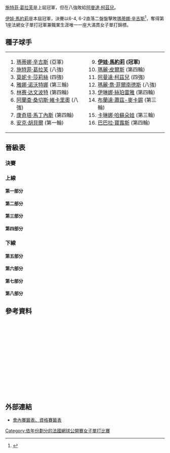 {{noteTA|G1=Tennis
|1=zh-hans:轮;zh-hant:圈
|2=zh-hans:半区;zh-hant:半部;
|3=zh-hans:半决赛;zh-hk:準決賽;zh-tw:四強;
|4=zh-hans:半準决赛;zh-hk:半準決賽;zh-tw:八強;
}}

{{GrandSlamEvents|1997|法國網球公開賽|
 | defchamp = {{flagicon|GER}} [[施特菲·葛拉芙|施特菲·葛拉芙]]
 | champ = {{flagicon|CRO}} [[伊娃·馬約莉|伊娃·馬約莉]]
 | runner = {{flagicon|SUI}} [[瑪蒂娜·辛吉斯|瑪蒂娜·辛吉斯]]
 | score = 6-4, 6-2
}}

{{Main|1997年法國網球公開賽}}

[[施特菲·葛拉芙|施特菲·葛拉芙]]是上屆冠軍，但在八強敗給[[阿曼達·柯茲兒|阿曼達·柯茲兒]]。

[[伊娃·馬約莉|伊娃·馬約莉]]是本屆冠軍，決賽以6-4, 6-2直落二盤盤擊敗[[瑪蒂娜·辛吉斯|瑪蒂娜·辛吉斯]]<ref>{{cite web |url=http://www.nytimes.com/1997/06/08/sports/hingis-is-mortal-after-all-majoli-captures-the-french-open.html |title=存档副本 |accessdate=2010-04-27 |deadurl=no |archiveurl=https://web.archive.org/web/20150527060140/http://www.nytimes.com/1997/06/08/sports/hingis-is-mortal-after-all-majoli-captures-the-french-open.html |archivedate=2015-05-27 }}</ref>，奪得第1座法網女子單打冠軍兼職業生涯唯一一座大滿貫女子單打錦標。

==種子球手==
{|
|valign=top|
<ol>
<li> {{flagicon|SUI}} [[瑪蒂娜·辛吉斯|瑪蒂娜·辛吉斯]] (亞軍)</li>
<li> {{flagicon|GER}} [[施特菲·葛拉芙|施特菲·葛拉芙]] (八強)</li>
<li> {{flagicon|USA}} [[莫妮卡·莎莉絲|莫妮卡·莎莉絲]] (四強)</li>
<li> {{flagicon|CZE}} [[雅娜·诺沃特娜|雅娜·诺沃特娜]] (第三輪)</li>
<li> {{flagicon|USA}} [[林赛·达文波特|林赛·达文波特]] (第四輪)</li>
<li> {{flagicon|ESP}} [[阿蘭查·桑切斯·維卡里奧|阿蘭查·桑切斯·維卡里奧]] (八強)</li>
<li> {{flagicon|ESP}} [[康奇塔·馬丁內斯|康奇塔·馬丁內斯]] (第四輪)</li>
<li> {{flagicon|GER}} [[安克·胡貝爾|安克·胡貝爾]] (第一輪)</li>
</ol>
|valign=top|
<ol start=9>
<li> {{flagicon|CRO}} '''[[伊娃·馬約莉|伊娃·馬約莉]] (冠軍)'''</li>
<li> {{flagicon|FRA}} [[瑪麗·皮爾斯|瑪麗·皮爾斯]] (第四輪)</li>
<li> {{flagicon|RSA}} [[阿曼達·柯茲兒|阿曼達·柯茲兒]] (四強)</li>
<li> {{flagicon|USA}} [[瑪麗·喬·菲爾南德斯|瑪麗·喬·菲爾南德斯]] (八強)</li>
<li> {{flagicon|ROU}} [[伊琳娜·絲珀雷雅|伊琳娜·絲珀雷雅]] (第四輪)</li>
<li> {{flagicon|NED}} [[布蘭達·蕭茲-麥卡錫|布蘭達·蕭茲-麥卡錫]] (第三輪)</li>
<li> {{flagicon|SVK}} [[卡琳娜·哈蘇朵娃|卡琳娜·哈蘇朵娃]] (第三輪)</li>
<li> {{flagicon|AUT}} [[巴巴拉·寶露斯|巴巴拉·寶露斯]] (第四輪)</li>
</ol>
|}
==晉級表==
{{Draw key}}
===決賽===
{{8TeamBracket-Tennis3
| RD1=八強
| RD2=四強
| RD3=決賽
| team-width=175
| RD3-team1={{flagicon|SUI}} [[瑪蒂娜·辛吉斯|辛吉斯]]
| RD3-seed1=1
| RD3-team2={{flagicon|CRO}} '''[[伊娃·馬約莉|馬約莉]]'''
| RD3-seed2=9
| RD3-score1-1=4
| RD3-score2-1='''6'''
| RD3-score1-2=2
| RD3-score2-2='''6'''
| RD2-team1={{flagicon|SUI}} '''[[瑪蒂娜·辛吉斯|辛吉斯]]'''
| RD2-seed1=1
| RD2-team2={{flagicon|USA}} [[莫妮卡·莎莉絲|莎莉絲]]
| RD2-seed2=3
| RD2-score1-1=6<sup>2</sup>
| RD2-score2-1='''7<sup>7</sup>'''
| RD2-score1-2='''7'''
| RD2-score2-2=5
| RD2-score1-3='''6'''
| RD2-score2-3=4
| RD2-team3={{flagicon|CRO}} '''[[伊娃·馬約莉|馬約莉]]'''
| RD2-seed3=9
| RD2-team4={{flagicon|RSA}} [[阿曼達·柯茲兒|柯茲兒]]
| RD2-seed4=11
| RD2-score3-1='''6'''
| RD2-score4-1=3
| RD2-score3-2=4
| RD2-score4-2='''6'''
| RD2-score3-3='''7'''
| RD2-score4-3=5
| RD1-team1={{flagicon|SUI}} '''[[瑪蒂娜·辛吉斯|辛吉斯]]'''
| RD1-seed1=1
| RD1-team2={{flagicon|ESP}} [[阿蘭查·桑切斯·維卡里奧|桑切斯·維卡里奧]]
| RD1-seed2=6
| RD1-score1-1='''6'''
| RD1-score2-1=2
| RD1-score1-2='''6'''
| RD1-score2-2=2
| RD1-team3={{flagicon|USA}} '''[[莫妮卡·莎莉絲|莎莉絲]]'''
| RD1-seed3=3
| RD1-team4={{flagicon|USA}} [[瑪麗·喬·菲爾南德斯|菲爾南德斯]]
| RD1-seed4=12
| RD1-score3-1=3
| RD1-score4-1='''6'''
| RD1-score3-2='''6'''
| RD1-score4-2=2
| RD1-score3-3='''7'''
| RD1-score4-3=5
| RD1-team5={{flagicon|CRO}} '''[[伊娃·馬約莉|馬約莉]]'''
| RD1-seed5=9
| RD1-team6={{flagicon|ROU}} [[魯克桑德拉·德拉戈米爾|德拉戈米爾]]
| RD1-seed6= 
| RD1-score5-1='''6'''
| RD1-score6-1=3
| RD1-score5-2=5
| RD1-score6-2='''7'''
| RD1-score5-3='''6'''
| RD1-score6-3=2
| RD1-team7={{flagicon|RSA}} '''[[阿曼達·柯茲兒|柯茲兒]]'''
| RD1-seed7=11
| RD1-team8={{flagicon|GER}} [[施特菲·葛拉芙|葛拉芙]]
| RD1-seed8=2
| RD1-score7-1='''6'''
| RD1-score8-1=1
| RD1-score7-2='''6'''
| RD1-score8-2=4
}}
===上線===
====第一部分====
{{16TeamBracket-Compact-Tennis3
| RD1=第一輪
| RD2=第二輪
| RD3=第三輪
| RD4=第四輪
| RD4-team01={{flagicon|SUI}} '''[[瑪蒂娜·辛吉斯|辛吉斯]]'''
| RD4-seed01=1
| RD4-team02={{flagicon|AUT}} [[巴巴拉·寶露斯|寶露斯]]
| RD4-seed02=16
| RD4-score01-1='''6'''
| RD4-score02-1=3
| RD4-score01-2=0
| RD4-score02-2='''6'''
| RD4-score01-3='''6'''
| RD4-score02-3=0
| RD3-team01={{flagicon|SUI}} '''[[瑪蒂娜·辛吉斯|辛吉斯]]'''
| RD3-seed01=1
| RD3-team02={{flagicon|RUS}} [[安娜·庫妮可娃|庫妮可娃]]
| RD3-seed02=
| RD3-score01-1='''6'''
| RD3-score02-1=1
| RD3-score01-2='''6'''
| RD3-score02-2=3
| RD3-team03={{flagicon|ITA}} [[Silvia_Farina|Farina]]
| RD3-seed03=
| RD3-team04={{flagicon|AUT}} '''[[巴巴拉·寶露斯|寶露斯]]'''
| RD3-seed04=16
| RD3-score03-1=4
| RD3-score04-1='''6'''
| RD3-score03-2=1
| RD3-score04-2='''6'''
| RD2-team01={{flagicon|SUI}} '''[[瑪蒂娜·辛吉斯|辛吉斯]]'''
| RD2-seed01=1
| RD2-team02={{flagicon|ITA}} [[Gloria_Pizzichini|Pizzichini]]
| RD2-seed02=
| RD2-score01-1=3
| RD2-score02-1='''6'''
| RD2-score01-2='''6'''
| RD2-score02-2=4
| RD2-score01-3='''6'''
| RD2-score02-3=1
| RD2-team03={{flagicon|RUS}} '''[[安娜·庫妮可娃|庫妮可娃]]'''
| RD2-seed03=
| RD2-team04={{flagicon|ITA}} [[Anna-Maria_Cecchini|Cecchini]]
| RD2-seed04=
| RD2-score03-1='''6'''
| RD2-score04-1=2
| RD2-score03-2='''6'''
| RD2-score04-2=2
| RD2-team05={{flagicon|ITA}} '''[[Silvia_Farina|Farina]]'''
| RD2-seed05=
| RD2-team06={{flagicon|GER}} [[Petra_Begerow|Begerow]]
| RD2-seed06=
| RD2-score05-1='''6'''
| RD2-score06-1=4
| RD2-score05-2='''6'''
| RD2-score06-2=2
| RD2-team07={{flagicon|TPE}} [[王思婷|王]]
| RD2-seed07=
| RD2-team08={{flagicon|AUT}} '''[[巴巴拉·寶露斯|寶露斯]]'''
| RD2-seed08=16
| RD2-score07-1=2
| RD2-score08-1='''6'''
| RD2-score07-2=2
| RD2-score08-2='''6'''
| RD1-team01={{flagicon|SUI}} '''[[瑪蒂娜·辛吉斯|辛吉斯]]'''
| RD1-seed01=1
| RD1-team02={{flagicon|SVK}} [[Henrieta_Nagyová|Nagyová]]
| RD1-seed02=
| RD1-score01-1='''6'''
| RD1-score02-1=0
| RD1-score01-2='''6'''
| RD1-score02-2=2
| RD1-team03={{flagicon|ITA}} '''[[Gloria_Pizzichini|Pizzichini]]'''
| RD1-seed03=
| RD1-team04={{flagicon|USA}} [[Sandra_Cacic|Cacic]]
| RD1-seed04=Q
| RD1-score03-1='''7<sup>7</sup>'''
| RD1-score04-1=6<sup>5</sup>
| RD1-score03-2='''7'''
| RD1-score04-2=5
| RD1-team05={{flagicon|RUS}} '''[[安娜·庫妮可娃|庫妮可娃]]'''
| RD1-seed05=
| RD1-team06={{flagicon|SVK}} [[Radomira_Zrubakova|Zrubakova]]
| RD1-seed06=
| RD1-score05-1='''6'''
| RD1-score06-1=3
| RD1-score05-2='''6'''
| RD1-score06-2=2
| RD1-team07={{flagicon|ITA}} '''[[Anna-Maria_Cecchini|Cecchini]]'''
| RD1-seed07=
| RD1-team08={{flagicon|JPN}} [[Mana_Endo|Endo]]
| RD1-seed08=
| RD1-score07-1='''7<sup>7</sup>'''
| RD1-score08-1=6<sup>5</sup>
| RD1-score07-2='''7<sup>7</sup>'''
| RD1-score08-2=6<sup>4</sup>
| RD1-team09={{flagicon|ITA}} '''[[Silvia_Farina|Farina]]'''
| RD1-seed09=
| RD1-team10={{flagicon|AUT}} [[Judith_Wiesner|Wiesner]]
| RD1-seed10=
| RD1-score09-1='''6'''
| RD1-score10-1=2
| RD1-score09-2=1
| RD1-score10-2='''6'''
| RD1-score09-3='''6'''
| RD1-score10-3=0
| RD1-team11={{flagicon|GER}} '''[[Petra_Begerow|Begerow]]'''
| RD1-seed11=
| RD1-team12={{flagicon|POL}} [[Magdalena_Grzybowska|Grzybowska]]
| RD1-seed12=
| RD1-score11-1=3
| RD1-score12-1='''6'''
| RD1-score11-2='''6'''
| RD1-score12-2=3
| RD1-score11-3='''6'''
| RD1-score12-3=4
| RD1-team13={{flagicon|TPE}} '''[[王思婷|王]]'''
| RD1-seed13=
| RD1-team14={{flagicon|BEL}} [[Stephanie_De_Ville|De Ville]]
| RD1-seed14=
| RD1-score13-1='''6'''
| RD1-score14-1=3
| RD1-score13-2='''7'''
| RD1-score14-2=5
| RD1-team15={{flagicon|AUT}} '''[[巴巴拉·寶露斯|寶露斯]]'''
| RD1-seed15=16
| RD1-team16={{flagicon|USA}} [[Tami_Whitlinger-Jones|Whitlinger-Jones]]
| RD1-seed16=
| RD1-score15-1='''6'''
| RD1-score16-1=0
| RD1-score15-2='''6'''
| RD1-score16-2=1
}}
====第二部分====
{{16TeamBracket-Compact-Tennis3
| RD1=第一輪
| RD2=第二輪
| RD3=第三輪
| RD4=第四輪
| RD4-team01={{flagicon|BLR}} [[娜塔莎·茲韋列娃|茲韋列娃]]
| RD4-seed01=
| RD4-team02={{flagicon|ESP}} '''[[阿蘭查·桑切斯·維卡里奧|桑切斯·維卡里奧]]'''
| RD4-seed02=6
| RD4-score01-1=4
| RD4-score02-1='''6'''
| RD4-score01-2=2
| RD4-score02-2='''6'''
| RD3-team01={{flagicon|NED}} [[布蘭達·蕭茲-麥卡錫|蕭茲-麥卡錫]]
| RD3-seed01=14
| RD3-team02={{flagicon|BLR}} '''[[娜塔莎·茲韋列娃|茲韋列娃]]'''
| RD3-seed02=
| RD3-score01-1=6<sup>2</sup>
| RD3-score02-1='''7<sup>7</sup>'''
| RD3-score01-2=4
| RD3-score02-2='''6'''
| RD3-team03={{flagicon|BEL}} [[多米尼克·范·魯斯特|范·魯斯特]]
| RD3-seed03=
| RD3-team04={{flagicon|ESP}} '''[[阿蘭查·桑切斯·維卡里奧|桑切斯·維卡里奧]]'''
| RD3-seed04=6
| RD3-score03-1=0
| RD3-score04-1='''6'''
| RD3-score03-2=3
| RD3-score04-2='''6'''
| RD2-team01={{flagicon|NED}} '''[[布蘭達·蕭茲-麥卡錫|蕭茲-麥卡錫]]'''
| RD2-seed01=14
| RD2-team02={{flagicon|ARG}} [[Florencia_Labat|Labat]]
| RD2-seed02=
| RD2-score01-1=4
| RD2-score02-1='''6'''
| RD2-score01-2='''7<sup>7</sup>'''
| RD2-score02-2=6<sup>5</sup>
| RD2-score01-3='''6'''
| RD2-score02-3=4
| RD2-team03={{flagicon|FRA}} [[Magali_Lamarre|Lamarre]]
| RD2-seed03=WC
| RD2-team04={{flagicon|BLR}} '''[[娜塔莎·茲韋列娃|茲韋列娃]]'''
| RD2-seed04=
| RD2-score03-1=4
| RD2-score04-1='''6'''
| RD2-score03-2=5
| RD2-score04-2='''7'''
| RD2-team05={{flagicon|BEL}} '''[[多米尼克·范·魯斯特|范·魯斯特]]'''
| RD2-seed05=
| RD2-team06={{flagicon|MON}} [[艾曼紐·加利亞爾迪|加利亞爾迪]]
| RD2-seed06=
| RD2-score05-1='''6'''
| RD2-score06-1=2
| RD2-score05-2='''6'''
| RD2-score06-2=0
| RD2-team07={{flagicon|JPN}} [[杉山愛|杉山]]
| RD2-seed07=
| RD2-team08={{flagicon|ESP}} '''[[阿蘭查·桑切斯·維卡里奧|桑切斯·維卡里奧]]'''
| RD2-seed08=6
| RD2-score07-1=3
| RD2-score08-1='''6'''
| RD2-score07-2=1
| RD2-score08-2='''6'''
| RD1-team01={{flagicon|NED}} '''[[布蘭達·蕭茲-麥卡錫|蕭茲-麥卡錫]]'''
| RD1-seed01=14
| RD1-team02={{flagicon|CZE}} [[Lenka_Cenkova|Cenkova]]
| RD1-seed02=
| RD1-score01-1='''6'''
| RD1-score02-1=3
| RD1-score01-2='''7'''
| RD1-score02-2=5
| RD1-team03={{flagicon|ARG}} '''[[Florencia_Labat|Labat]]'''
| RD1-seed03=
| RD1-team04={{flagicon|NED}} [[Kristie_Boogert|Boogert]]
| RD1-seed04=
| RD1-score03-1='''7'''
| RD1-score04-1=5
| RD1-score03-2='''6'''
| RD1-score04-2=0
| RD1-team05={{flagicon|FRA}} '''[[Magali_Lamarre|Lamarre]]'''
| RD1-seed05=WC
| RD1-team06={{flagicon|AUT}} [[Barbara_Schett|Schett]]
| RD1-seed06=
| RD1-score05-1='''6'''
| RD1-score06-1=1
| RD1-team07={{flagicon|BLR}} '''[[娜塔莎·茲韋列娃|茲韋列娃]]'''
| RD1-seed07=
| RD1-team08={{flagicon|USA}} [[Meilen_Tu|Tu]]
| RD1-seed08=
| RD1-score07-1='''6'''
| RD1-score08-1=3
| RD1-score07-2=3
| RD1-score08-2='''6'''
| RD1-score07-3='''6'''
| RD1-score08-3=4
| RD1-team09={{flagicon|BEL}} '''[[多米尼克·范·魯斯特|范·魯斯特]]'''
| RD1-seed09=
| RD1-team10={{flagicon|GER}} [[Barbara_Rittner|Rittner]]
| RD1-seed10=
| RD1-score09-1='''3'''
| RD1-score10-1=0
| RD1-score10-2=r.
| RD1-team11={{flagicon|MON}} '''[[艾曼紐·加利亞爾迪|加利亞爾迪]]'''
| RD1-seed11=
| RD1-team12={{flagicon|USA}} [[Kristina_Brandi|Brandi]]
| RD1-seed12=
| RD1-score11-1='''6'''
| RD1-score12-1=3
| RD1-score11-2='''6'''
| RD1-score12-2=4
| RD1-team13={{flagicon|JPN}} '''[[杉山愛|杉山]]'''
| RD1-seed13=
| RD1-team14={{flagicon|BUL}} [[Elena_Pampoulova|Pampoulova]]
| RD1-seed14=
| RD1-score13-1=5
| RD1-score14-1='''7'''
| RD1-score13-2='''6'''
| RD1-score14-2=4
| RD1-score13-3='''6'''
| RD1-score14-3=1
| RD1-team15={{flagicon|ESP}} '''[[阿蘭查·桑切斯·維卡里奧|桑切斯·維卡里奧]]'''
| RD1-seed15=6
| RD1-team16={{flagicon|FRA}} [[Karolina_Jagieniak|Jagieniak]]
| RD1-seed16=WC
| RD1-score15-1='''6'''
| RD1-score16-1=0
| RD1-score15-2='''6'''
| RD1-score16-2=2
}}
====第三部分====
{{16TeamBracket-Compact-Tennis3
| RD1=第一輪
| RD2=第二輪
| RD3=第三輪
| RD4=第四輪
| RD4-team01={{flagicon|USA}} '''[[莫妮卡·莎莉絲|莎莉絲]]'''
| RD4-seed01=3
| RD4-team02={{flagicon|FRA}} [[瑪麗·皮爾斯|皮爾斯]]
| RD4-seed02=10
| RD4-score01-1='''6'''
| RD4-score02-1=4
| RD4-score01-2='''7'''
| RD4-score02-2=5
| RD3-team01={{flagicon|USA}} '''[[莫妮卡·莎莉絲|莎莉絲]]'''
| RD3-seed01=3
| RD3-team02={{flagicon|FRA}} [[納塔莉·托齊亞|托齊亞]]
| RD3-seed02=
| RD3-score01-1='''6'''
| RD3-score02-1=0
| RD3-score01-2='''6'''
| RD3-score02-2=1
| RD3-team03={{flagicon|FRA}} [[桑德琳·泰斯圖德|泰斯圖德]]
| RD3-seed03=
| RD3-team04={{flagicon|FRA}} '''[[瑪麗·皮爾斯|皮爾斯]]'''
| RD3-seed04=10
| RD3-score03-1=1
| RD3-score04-1='''6'''
| RD3-score03-2=3
| RD3-score04-2='''6'''
| RD2-team01={{flagicon|USA}} '''[[莫妮卡·莎莉絲|莎莉絲]]'''
| RD2-seed01=3
| RD2-team02={{flagicon|FRA}} [[Sarah_Pitkowski|Pitkowski]]
| RD2-seed02=
| RD2-score01-1='''6'''
| RD2-score02-1=3
| RD2-score01-2='''7'''
| RD2-score02-2=5
| RD2-team03={{flagicon|USA}} [[維納斯·威廉絲|V 威廉絲]]
| RD2-seed03=
| RD2-team04={{flagicon|FRA}} '''[[納塔莉·托齊亞|托齊亞]]'''
| RD2-seed04=
| RD2-score03-1='''7'''
| RD2-score04-1=5
| RD2-score03-2=3
| RD2-score04-2='''6'''
| RD2-score03-3=5
| RD2-score04-3='''7'''
| RD2-team05={{flagicon|FRA}} '''[[桑德琳·泰斯圖德|泰斯圖德]]'''
| RD2-seed05=
| RD2-team06={{flagicon|ROU}} [[Catalina_Cristea|Cristea]]
| RD2-seed06=
| RD2-score05-1='''6'''
| RD2-score06-1=0
| RD2-score05-2='''6'''
| RD2-score06-2=4
| RD2-team07={{flagicon|CAN}} [[Patricia_Hy-Boulais|Hy-Boulais]]
| RD2-seed07=
| RD2-team08={{flagicon|FRA}} '''[[瑪麗·皮爾斯|皮爾斯]]'''
| RD2-seed08=10
| RD2-score07-1=1
| RD2-score08-1='''6'''
| RD2-score07-2=3
| RD2-score08-2='''6'''
| RD1-team01={{flagicon|USA}} '''[[莫妮卡·莎莉絲|莎莉絲]]'''
| RD1-seed01=3
| RD1-team02={{flagicon|JPN}} [[Miho_Saeki|Saeki]]
| RD1-seed02=
| RD1-score01-1='''6'''
| RD1-score02-1=0
| RD1-score01-2='''6'''
| RD1-score02-2=3
| RD1-team03={{flagicon|FRA}} '''[[Sarah_Pitkowski|Pitkowski]]'''
| RD1-seed03=
| RD1-team04={{flagicon|ITA}} [[Francesca_Lubiani|Lubiani]]
| RD1-seed04=
| RD1-score03-1='''7<sup>7</sup>'''
| RD1-score04-1=6<sup>2</sup>
| RD1-score03-2='''6'''
| RD1-score04-2=2
| RD1-team05={{flagicon|USA}} '''[[維納斯·威廉絲|V 威廉絲]]'''
| RD1-seed05=
| RD1-team06={{flagicon|JPN}} [[Naoko_Sawamatsu|Sawamatsu]]
| RD1-seed06=
| RD1-score05-1='''6'''
| RD1-score06-1=2
| RD1-score05-2=6<sup>2</sup>
| RD1-score06-2='''7<sup>7</sup>'''
| RD1-score05-3='''7'''
| RD1-score06-3=5
| RD1-team07={{flagicon|FRA}} '''[[納塔莉·托齊亞|托齊亞]]'''
| RD1-seed07=
| RD1-team08={{flagicon|CAN}} [[Rene_Simpson|Simpson]]
| RD1-seed08=
| RD1-score07-1='''6'''
| RD1-score08-1=3
| RD1-score07-2='''6'''
| RD1-score08-2=2
| RD1-team09={{flagicon|FRA}} '''[[桑德琳·泰斯圖德|泰斯圖德]]'''
| RD1-seed09=
| RD1-team10={{flagicon|KOR}} [[Sung-Hee_Park|Park]]
| RD1-seed10=Q
| RD1-score09-1='''6'''
| RD1-score10-1=0
| RD1-score09-2='''6'''
| RD1-score10-2=4
| RD1-team11={{flagicon|ROU}} '''[[Catalina_Cristea|Cristea]]'''
| RD1-seed11=
| RD1-team12={{flagicon|GER}} [[Wiltrud_Probst|Probst]]
| RD1-seed12=
| RD1-score11-1='''6'''
| RD1-score12-1=3
| RD1-score11-2='''6'''
| RD1-score12-2=4
| RD1-team13={{flagicon|CAN}} '''[[Patricia_Hy-Boulais|Hy-Boulais]]'''
| RD1-seed13=
| RD1-team14={{flagicon|FRA}} [[Nathalie_Dechy|Dechy]]
| RD1-seed14=
| RD1-score13-1=6<sup>6</sup>
| RD1-score14-1='''7<sup>8</sup>'''
| RD1-score13-2='''6'''
| RD1-score14-2=4
| RD1-score13-3='''11'''
| RD1-score14-3=9
| RD1-team15={{flagicon|FRA}} '''[[瑪麗·皮爾斯|皮爾斯]]'''
| RD1-seed15=10
| RD1-team16={{flagicon|RUS}} [[Tatiana_Panova|Panova]]
| RD1-seed16=
| RD1-score15-1='''6'''
| RD1-score16-1=2
| RD1-score15-2=4
| RD1-score16-2='''6'''
| RD1-score15-3='''6'''
| RD1-score16-3=4
}}
====第四部分====
{{16TeamBracket-Compact-Tennis3
| RD1=第一輪
| RD2=第二輪
| RD3=第三輪
| RD4=第四輪
| RD4-team01={{flagicon|USA}} '''[[瑪麗·喬·菲爾南德斯|菲爾南德斯]]'''
| RD4-seed01=12
| RD4-team02={{flagicon|USA}} [[麗莎·雷蒙德|雷蒙德]]
| RD4-seed02=
| RD4-score01-1=6<sup>4</sup>
| RD4-score02-1='''7<sup>7</sup>'''
| RD4-score01-2='''6'''
| RD4-score02-2=2
| RD4-score01-3='''6'''
| RD4-score02-3=2
| RD3-team01={{flagicon|USA}} '''[[瑪麗·喬·菲爾南德斯|菲爾南德斯]]'''
| RD3-seed01=12
| RD3-team02={{flagicon|ITA}} [[Flora_Perfetti|Perfetti]]
| RD3-seed02=
| RD3-score01-1='''6'''
| RD3-score02-1=3
| RD3-score01-2='''7<sup>7</sup>'''
| RD3-score02-2=6<sup>4</sup>
| RD3-team03={{flagicon|USA}} '''[[麗莎·雷蒙德|雷蒙德]]'''
| RD3-seed03=
| RD3-team04={{flagicon|USA}} [[Kimberly_Po|Po]]
| RD3-seed04=
| RD3-score03-1='''6'''
| RD3-score04-1=4
| RD3-score03-2=2
| RD3-score04-2='''6'''
| RD3-score03-3='''6'''
| RD3-score04-3=1
| RD2-team01={{flagicon|USA}} '''[[瑪麗·喬·菲爾南德斯|菲爾南德斯]]'''
| RD2-seed01=12
| RD2-team02={{flagicon|GER}} [[Andrea_Glass|Glass]]
| RD2-seed02=
| RD2-score01-1='''6'''
| RD2-score02-1=1
| RD2-score01-2='''6'''
| RD2-score02-2=0
| RD2-team03={{flagicon|FRA}} [[Lea_Ghirardi-Rubbi|Ghirardi-Rubbi]]
| RD2-seed03=WC
| RD2-team04={{flagicon|ITA}} '''[[Flora_Perfetti|Perfetti]]'''
| RD2-seed04=
| RD2-score03-1=4
| RD2-score04-1='''6'''
| RD2-score03-2=1
| RD2-score04-2='''6'''
| RD2-team05={{flagicon|USA}} '''[[麗莎·雷蒙德|雷蒙德]]'''
| RD2-seed05=
| RD2-team06={{flagicon|THA}} [[撻瑪茵·塔娜蘇甘|塔娜蘇甘]]
| RD2-seed06=
| RD2-score05-1='''6'''
| RD2-score06-1=1
| RD2-score05-2='''6'''
| RD2-score06-2=1
| RD2-team07={{flagicon|JPN}} [[Yuka_Yoshida|Yoshida]]
| RD2-seed07=
| RD2-team08={{flagicon|USA}} '''[[Kimberly_Po|Po]]'''
| RD2-seed08=
| RD2-score07-1=3
| RD2-score08-1='''6'''
| RD2-score07-2=0
| RD2-score08-2='''6'''
| RD1-team01={{flagicon|USA}} '''[[瑪麗·喬·菲爾南德斯|菲爾南德斯]]'''
| RD1-seed01=12
| RD1-team02={{flagicon|USA}} [[Lori_McNeil|McNeil]]
| RD1-seed02=
| RD1-score01-1='''6'''
| RD1-score02-1=2
| RD1-score01-2='''6'''
| RD1-score02-2=3
| RD1-team03={{flagicon|GER}} '''[[Andrea_Glass|Glass]]'''
| RD1-seed03=
| RD1-team04={{flagicon|BEL}} [[Els_Callens|Callens]]
| RD1-seed04=
| RD1-score03-1='''6'''
| RD1-score04-1=3
| RD1-score03-2=4
| RD1-score04-2='''6'''
| RD1-score03-3='''6'''
| RD1-score04-3=2
| RD1-team05={{flagicon|FRA}} '''[[Lea_Ghirardi-Rubbi|Ghirardi-Rubbi]]'''
| RD1-seed05=WC
| RD1-team06={{flagicon|NED}} [[Miriam_Oremans|Oremans]]
| RD1-seed06=
| RD1-score05-1=2
| RD1-score06-1='''6'''
| RD1-score05-2='''6'''
| RD1-score06-2=2
| RD1-score05-3='''6'''
| RD1-score06-3=3
| RD1-team07={{flagicon|ITA}} '''[[Flora_Perfetti|Perfetti]]'''
| RD1-seed07=
| RD1-team08={{flagicon|JPN}} [[Nana_Miyagi|Miyagi]]
| RD1-seed08=
| RD1-score07-1='''7<sup>7</sup>'''
| RD1-score08-1=6<sup>3</sup>
| RD1-score07-2=2
| RD1-score08-2='''6'''
| RD1-score07-3='''6'''
| RD1-score08-3=0
| RD1-team09={{flagicon|USA}} '''[[麗莎·雷蒙德|雷蒙德]]'''
| RD1-seed09=
| RD1-team10={{flagicon|BUL}} [[Magdalena_Maleeva|Maleeva]]
| RD1-seed10=
| RD1-score09-1=4
| RD1-score10-1='''6'''
| RD1-score09-2='''7'''
| RD1-score10-2=5
| RD1-score09-3='''6'''
| RD1-score10-3=3
| RD1-team11={{flagicon|THA}} '''[[撻瑪茵·塔娜蘇甘|塔娜蘇甘]]'''
| RD1-seed11=
| RD1-team12={{flagicon|BEL}} [[Laurence_Courtois|Courtois]]
| RD1-seed12=
| RD1-score11-1='''7<sup>7</sup>'''
| RD1-score12-1=6<sup>2</sup>
| RD1-score11-2='''6'''
| RD1-score12-2=4
| RD1-team13={{flagicon|JPN}} '''[[Yuka_Yoshida|Yoshida]]'''
| RD1-seed13=
| RD1-team14={{flagicon|AUS}} [[Rachel_McQuillan|McQuillan]]
| RD1-seed14=
| RD1-score13-1='''6'''
| RD1-score14-1=2
| RD1-score13-2='''6'''
| RD1-score14-2=4
| RD1-team15={{flagicon|USA}} '''[[Kimberly_Po|Po]]'''
| RD1-seed15=
| RD1-team16={{flagicon|GER}} [[安克·胡貝爾|胡貝爾]]
| RD1-seed16=8
| RD1-score15-1='''6'''
| RD1-score16-1=3
| RD1-score15-2=4
| RD1-score16-2='''6'''
| RD1-score15-3='''6'''
| RD1-score16-3=3
}}
===下線===
====第五部分====
{{16TeamBracket-Compact-Tennis3
| RD1=第一輪
| RD2=第二輪
| RD3=第三輪
| RD4=第四輪
| RD4-team01={{flagicon|USA}} [[林赛·达文波特|达文波特]]
| RD4-seed01=5
| RD4-team02={{flagicon|CRO}} '''[[伊娃·馬約莉|馬約莉]]'''
| RD4-seed02=9
| RD4-score01-1='''7'''
| RD4-score02-1=5
| RD4-score01-2=4
| RD4-score02-2='''6'''
| RD4-score01-3=2
| RD4-score02-3='''6'''
| RD3-team01={{flagicon|USA}} '''[[林赛·达文波特|达文波特]]'''
| RD3-seed01=5
| RD3-team02={{flagicon|SUI}} [[帕蒂·施尼德|施尼德]]
| RD3-seed02=
| RD3-score01-1=4
| RD3-score02-1='''6'''
| RD3-score01-2='''6'''
| RD3-score02-2=3
| RD3-score01-3='''9'''
| RD3-score02-3=7
| RD3-team03={{flagicon|USA}} [[Ann_Grossman|Grossman]]
| RD3-seed03=
| RD3-team04={{flagicon|CRO}} '''[[伊娃·馬約莉|馬約莉]]'''
| RD3-seed04=9
| RD3-score03-1=1
| RD3-score04-1='''6'''
| RD3-score03-2='''6'''
| RD3-score04-2=4
| RD3-score03-3=1
| RD3-score04-3='''6'''
| RD2-team01={{flagicon|USA}} '''[[林赛·达文波特|达文波特]]'''
| RD2-seed01=5
| RD2-team02={{flagicon|RUS}} [[Elena_Makarova|Makarova]]
| RD2-seed02=
| RD2-score01-1='''6'''
| RD2-score02-1=1
| RD2-score01-2='''6'''
| RD2-score02-2=1
| RD2-team03={{flagicon|SUI}} '''[[帕蒂·施尼德|施尼德]]'''
| RD2-seed03=
| RD2-team04={{flagicon|SVK}} [[Katarina_Studenikova|Studenikova]]
| RD2-seed04=
| RD2-score03-1='''6'''
| RD2-score04-1=0
| RD2-score03-2='''2'''
| RD2-score04-2=0
| RD2-score04-3=r.
| RD2-team05={{flagicon|LAT}} [[Larisa_Neiland|Neiland]]
| RD2-seed05=
| RD2-team06={{flagicon|USA}} '''[[Ann_Grossman|Grossman]]'''
| RD2-seed06=
| RD2-score05-1=4
| RD2-score06-1='''6'''
| RD2-score05-2=4
| RD2-score06-2='''6'''
| RD2-team07={{flagicon|FRA}} [[Alexandra_Fusai|Fusai]]
| RD2-seed07=
| RD2-team08={{flagicon|CRO}} '''[[伊娃·馬約莉|馬約莉]]'''
| RD2-seed08=9
| RD2-score07-1=2
| RD2-score08-1='''6'''
| RD2-score07-2=3
| RD2-score08-2='''6'''
| RD1-team01={{flagicon|USA}} '''[[林赛·达文波特|达文波特]]'''
| RD1-seed01=5
| RD1-team02={{flagicon|RSA}} [[Joannette_Kruger|Kruger]]
| RD1-seed02=Q
| RD1-score01-1='''6'''
| RD1-score02-1=2
| RD1-score01-2='''6'''
| RD1-score02-2=3
| RD1-team03={{flagicon|RUS}} '''[[Elena_Makarova|Makarova]]'''
| RD1-seed03=
| RD1-team04={{flagicon|FRA}} [[Alexia_Dechaume-Balleret|Dechaume-Balleret]]
| RD1-seed04=
| RD1-score03-1='''6'''
| RD1-score04-1=4
| RD1-score03-2='''6'''
| RD1-score04-2=2
| RD1-team05={{flagicon|SUI}} '''[[帕蒂·施尼德|施尼德]]'''
| RD1-seed05=
| RD1-team06={{flagicon|AUT}} [[Marion_Maruska|Maruska]]
| RD1-seed06=
| RD1-score05-1='''6'''
| RD1-score06-1=3
| RD1-score05-2='''6'''
| RD1-score06-2=3
| RD1-team07={{flagicon|SVK}} '''[[Katarina_Studenikova|Studenikova]]'''
| RD1-seed07=
| RD1-team08={{flagicon|CZE}} [[Petra_Langrova|Langrova]]
| RD1-seed08=
| RD1-score07-1='''6'''
| RD1-score08-1=2
| RD1-score07-2='''6'''
| RD1-score08-2=2
| RD1-team09={{flagicon|LAT}} '''[[Larisa_Neiland|Neiland]]'''
| RD1-seed09=
| RD1-team10={{flagicon|FRA}} [[Anne-Gaelle_Sidot|Sidot]]
| RD1-seed10=
| RD1-score09-1='''6'''
| RD1-score10-1=2
| RD1-score09-2='''7'''
| RD1-score10-2=5
| RD1-team11={{flagicon|USA}} '''[[Ann_Grossman|Grossman]]'''
| RD1-seed11=
| RD1-team12={{flagicon|CZE}} [[Adriana_Gersi|Gersi]]
| RD1-seed12=
| RD1-score11-1='''6'''
| RD1-score12-1=3
| RD1-score11-2='''6'''
| RD1-score12-2=0
| RD1-team13={{flagicon|FRA}} '''[[Alexandra_Fusai|Fusai]]'''
| RD1-seed13=
| RD1-team14={{flagicon|CZE}} [[Ludmila_Richterova|Richterova]]
| RD1-seed14=
| RD1-score13-1='''7'''
| RD1-score14-1=5
| RD1-score13-2='''3'''
| RD1-score14-2=0
| RD1-score14-3=r.
| RD1-team15={{flagicon|CRO}} '''[[伊娃·馬約莉|馬約莉]]'''
| RD1-seed15=9
| RD1-team16={{flagicon|CZE}} [[Sandra_Kleinová|Kleinová]]
| RD1-seed16=
| RD1-score15-1='''7'''
| RD1-score16-1=5
| RD1-score15-2='''6'''
| RD1-score16-2=4
}}
====第六部分====
{{16TeamBracket-Compact-Tennis3
| RD1=第一輪
| RD2=第二輪
| RD3=第三輪
| RD4=第四輪
| RD4-team01={{flagicon|ROU}} '''[[魯克桑德拉·德拉戈米爾|德拉戈米爾]]'''
| RD4-seed01=
| RD4-team02={{flagicon|USA}} [[Nicole_Arendt|Arendt]]
| RD4-seed02=
| RD4-score01-1='''6'''
| RD4-score02-1=1
| RD4-score01-2='''6'''
| RD4-score02-2=1
| RD3-team01={{flagicon|SVK}} [[卡琳娜·哈蘇朵娃|哈蘇朵娃]]
| RD3-seed01=15
| RD3-team02={{flagicon|ROU}} '''[[魯克桑德拉·德拉戈米爾|德拉戈米爾]]'''
| RD3-seed02=
| RD3-score01-1=3
| RD3-score02-1='''6'''
| RD3-score01-2=2
| RD3-score02-2='''6'''
| RD3-team03={{flagicon|USA}} '''[[Nicole_Arendt|Arendt]]'''
| RD3-seed03=
| RD3-team04={{flagicon|CZE}} [[雅娜·诺沃特娜|诺沃特娜]]
| RD3-seed04=4
| RD3-score03-1=3
| RD3-score04-1='''6'''
| RD3-score03-2='''6'''
| RD3-score04-2=4
| RD3-score03-3='''6'''
| RD3-score04-3=4
| RD2-team01={{flagicon|SVK}} '''[[卡琳娜·哈蘇朵娃|哈蘇朵娃]]'''
| RD2-seed01=15
| RD2-team02={{flagicon|RUS}} [[Elena_Likhovtseva|Likhovtseva]]
| RD2-seed02=
| RD2-score01-1='''6'''
| RD2-score02-1=2
| RD2-score01-2='''6'''
| RD2-score02-2=2
| RD2-team03={{flagicon|INA}} [[雅尤·巴蘇姬|巴蘇姬]]
| RD2-seed03=
| RD2-team04={{flagicon|ROU}} '''[[魯克桑德拉·德拉戈米爾|德拉戈米爾]]'''
| RD2-seed04=
| RD2-score03-1=5
| RD2-score04-1='''7'''
| RD2-score03-2='''6'''
| RD2-score04-2=4
| RD2-score03-3=6
| RD2-score04-3='''8'''
| RD2-team05={{flagicon|USA}} '''[[Nicole_Arendt|Arendt]]'''
| RD2-seed05=
| RD2-team06={{flagicon|ITA}} [[Laura_Golarsa|Golarsa]]
| RD2-seed06=Q
| RD2-score05-1='''6'''
| RD2-score06-1=2
| RD2-score05-2='''6'''
| RD2-score06-2=2
| RD2-team07={{flagicon|GER}} [[Jana_Kandarr|Kandarr]]
| RD2-seed07=
| RD2-team08={{flagicon|CZE}} '''[[雅娜·诺沃特娜|诺沃特娜]]'''
| RD2-seed08=4
| RD2-score07-1=4
| RD2-score08-1='''6'''
| RD2-score07-2=0
| RD2-score08-2='''6'''
| RD1-team01={{flagicon|SVK}} '''[[卡琳娜·哈蘇朵娃|哈蘇朵娃]]'''
| RD1-seed01=15
| RD1-team02={{flagicon|BLR}} [[Olga_Barabanschikova|Barabanschikova]]
| RD1-seed02=
| RD1-score01-1='''6'''
| RD1-score02-1=3
| RD1-score01-2='''6'''
| RD1-score02-2=3
| RD1-team03={{flagicon|RUS}} '''[[Elena_Likhovtseva|Likhovtseva]]'''
| RD1-seed03=
| RD1-team04={{flagicon|CZE}} [[Lenka_Nemeckova|Nemeckova]]
| RD1-seed04=
| RD1-score03-1='''6'''
| RD1-score04-1=4
| RD1-score03-2='''6'''
| RD1-score04-2=3
| RD1-team05={{flagicon|INA}} '''[[雅尤·巴蘇姬|巴蘇姬]]'''
| RD1-seed05=
| RD1-team06={{flagicon|SWE}} [[Asa_Carlsson|Carlsson]]
| RD1-seed06=
| RD1-score05-1='''6'''
| RD1-score06-1=4
| RD1-score05-2=4
| RD1-score06-2='''6'''
| RD1-score05-3='''6'''
| RD1-score06-3=1
| RD1-team07={{flagicon|ROU}} '''[[魯克桑德拉·德拉戈米爾|德拉戈米爾]]'''
| RD1-seed07=
| RD1-team08={{flagicon|CAN}} [[Sonya_Jeyaseelan|Jeyaseelan]]
| RD1-seed08=Q
| RD1-score07-1='''6'''
| RD1-score08-1=3
| RD1-score07-2='''6'''
| RD1-score08-2=2
| RD1-team09={{flagicon|USA}} '''[[Nicole_Arendt|Arendt]]'''
| RD1-seed09=
| RD1-team10={{flagicon|JPN}} [[Rika_Hiraki|Hiraki]]
| RD1-seed10=
| RD1-score09-1='''6'''
| RD1-score10-1=2
| RD1-score09-2='''6'''
| RD1-score10-2=1
| RD1-team11={{flagicon|ITA}} '''[[Laura_Golarsa|Golarsa]]'''
| RD1-seed11=Q
| RD1-team12={{flagicon|FRA}} [[Noelle_Van_Lottum|Van Lottum]]
| RD1-seed12=
| RD1-score11-1=4
| RD1-score12-1='''6'''
| RD1-score11-2='''7'''
| RD1-score12-2=5
| RD1-score11-3='''12'''
| RD1-score12-3=10
| RD1-team13={{flagicon|GER}} '''[[Jana_Kandarr|Kandarr]]'''
| RD1-seed13=
| RD1-team14={{flagicon|ESP}} [[Gala_Leon_Garcia|Leon Garcia]]
| RD1-seed14=
| RD1-score13-1='''7<sup>7</sup>'''
| RD1-score14-1=6<sup>1</sup>
| RD1-score13-2='''6'''
| RD1-score14-2=3
| RD1-team15={{flagicon|CZE}} '''[[雅娜·诺沃特娜|诺沃特娜]]'''
| RD1-seed15=4
| RD1-team16={{flagicon|ESP}} [[Cristina_Torrens_Valero|Torrens Valero]]
| RD1-seed16=
| RD1-score15-1='''6'''
| RD1-score16-1=3
| RD1-score15-2='''6'''
| RD1-score16-2=2
}}
====第七部分====
{{16TeamBracket-Compact-Tennis3
| RD1=第一輪
| RD2=第二輪
| RD3=第三輪
| RD4=第四輪
| RD4-team01={{flagicon|ESP}} [[康奇塔·馬丁內斯|馬丁內斯]]
| RD4-seed01=7
| RD4-team02={{flagicon|RSA}} '''[[阿曼達·柯茲兒|柯茲兒]]'''
| RD4-seed02=11
| RD4-score01-1='''7<sup>7</sup>'''
| RD4-score02-1=6<sup>4</sup>
| RD4-score01-2=4
| RD4-score02-2='''6'''
| RD4-score01-3=3
| RD4-score02-3='''6'''
| RD3-team01={{flagicon|ESP}} '''[[康奇塔·馬丁內斯|馬丁內斯]]'''
| RD3-seed01=7
| RD3-team02={{flagicon|FRA}} [[Caroline_Dhenin|Dhenin]]
| RD3-seed02=WC
| RD3-score01-1='''6'''
| RD3-score02-1=2
| RD3-score01-2='''6'''
| RD3-score02-2=1
| RD3-team03={{flagicon|GER}} [[Meike_Babel|Babel]]
| RD3-seed03=
| RD3-team04={{flagicon|RSA}} '''[[阿曼達·柯茲兒|柯茲兒]]'''
| RD3-seed04=11
| RD3-score03-1=4
| RD3-score04-1='''6'''
| RD3-score03-2=2
| RD3-score04-2='''6'''
| RD2-team01={{flagicon|ESP}} '''[[康奇塔·馬丁內斯|馬丁內斯]]'''
| RD2-seed01=7
| RD2-team02={{flagicon|USA}} [[Chanda_Rubin|Rubin]]
| RD2-seed02=
| RD2-score01-1='''6'''
| RD2-score02-1=3
| RD2-score01-2='''6'''
| RD2-score02-2=0
| RD2-team03={{flagicon|FRA}} '''[[Caroline_Dhenin|Dhenin]]'''
| RD2-seed03=WC
| RD2-team04={{flagicon|CRO}} [[Silvija_Talaja|Talaja]]
| RD2-seed04=
| RD2-score03-1='''6'''
| RD2-score04-1=2
| RD2-score03-2='''7'''
| RD2-score04-2=5
| RD2-team05={{flagicon|GER}} '''[[Meike_Babel|Babel]]'''
| RD2-seed05=
| RD2-team06={{flagicon|CZE}} [[Helena_Sukova|Sukova]]
| RD2-seed06=
| RD2-score05-1=4
| RD2-score06-1='''6'''
| RD2-score05-2='''6'''
| RD2-score06-2=4
| RD2-score05-3='''12'''
| RD2-score06-3=10
| RD2-team07={{flagicon|USA}} [[Amy_Frazier|Frazier]]
| RD2-seed07=
| RD2-team08={{flagicon|RSA}} '''[[阿曼達·柯茲兒|柯茲兒]]'''
| RD2-seed08=11
| RD2-score07-1=6<sup>5</sup>
| RD2-score08-1='''7<sup>7</sup>'''
| RD2-score07-2=4
| RD2-score08-2='''6'''
| RD1-team01={{flagicon|ESP}} '''[[康奇塔·馬丁內斯|馬丁內斯]]'''
| RD1-seed01=7
| RD1-team02={{flagicon|FRA}} [[Émilie_Loit|Loit]]
| RD1-seed02=WC
| RD1-score01-1=4
| RD1-score02-1='''6'''
| RD1-score01-2='''6'''
| RD1-score02-2=2
| RD1-score01-3='''6'''
| RD1-score02-3=3
| RD1-team03={{flagicon|USA}} '''[[Chanda_Rubin|Rubin]]'''
| RD1-seed03=
| RD1-team04={{flagicon|ARG}} [[Mariana_Diaz-Oliva|Diaz-Oliva]]
| RD1-seed04=
| RD1-score03-1='''7<sup>7</sup>'''
| RD1-score04-1=6<sup>5</sup>
| RD1-score03-2='''7'''
| RD1-score04-2=5
| RD1-team05={{flagicon|FRA}} '''[[Caroline_Dhenin|Dhenin]]'''
| RD1-seed05=WC
| RD1-team06={{flagicon|BEL}} [[Sabine_Appelmans|Appelmans]]
| RD1-seed06=
| RD1-score05-1=6<sup>7</sup>
| RD1-score06-1='''7<sup>9</sup>'''
| RD1-score05-2='''6'''
| RD1-score06-2=2
| RD1-score05-3='''6'''
| RD1-score06-3=1
| RD1-team07={{flagicon|CRO}} '''[[Silvija_Talaja|Talaja]]'''
| RD1-seed07=
| RD1-team08={{flagicon|GER}} [[Marketa_Kochta|Kochta]]
| RD1-seed08=Q
| RD1-score07-1='''7'''
| RD1-score08-1=5
| RD1-score07-2='''6'''
| RD1-score08-2=3
| RD1-team09={{flagicon|GER}} '''[[Meike_Babel|Babel]]'''
| RD1-seed09=
| RD1-team10={{flagicon|FRA}} [[Emmanuelle_Curutchet|Curutchet]]
| RD1-seed10=Q
| RD1-score09-1=1
| RD1-score10-1='''6'''
| RD1-score09-2='''6'''
| RD1-score10-2=4
| RD1-score09-3='''6'''
| RD1-score10-3=2
| RD1-team11={{flagicon|CZE}} '''[[Helena_Sukova|Sukova]]'''
| RD1-seed11=
| RD1-team12={{flagicon|AUT}} [[Sandra_Dopfer|Dopfer]]
| RD1-seed12=
| RD1-score11-1='''6'''
| RD1-score12-1=3
| RD1-score11-2='''6'''
| RD1-score12-2=4
| RD1-team13={{flagicon|USA}} '''[[Amy_Frazier|Frazier]]'''
| RD1-seed13=
| RD1-team14={{flagicon|CZE}} [[Denisa_Chladkova|Chladkova]]
| RD1-seed14=
| RD1-score13-1='''6'''
| RD1-score14-1=4
| RD1-score13-2='''6'''
| RD1-score14-2=0
| RD1-team15={{flagicon|RSA}} '''[[阿曼達·柯茲兒|柯茲兒]]'''
| RD1-seed15=11
| RD1-team16={{flagicon|ITA}} [[Rita_Grande|Grande]]
| RD1-seed16=
| RD1-score15-1='''6'''
| RD1-score16-1=4
| RD1-score15-2='''6'''
| RD1-score16-2=0
}}
====第八部分====
{{16TeamBracket-Compact-Tennis3
| RD1=第一輪
| RD2=第二輪
| RD3=第三輪
| RD4=第四輪
| RD4-team01={{flagicon|ROU}} [[伊琳娜·絲珀雷雅|絲珀雷雅]]
| RD4-seed01=13
| RD4-team02={{flagicon|GER}} '''[[施特菲·葛拉芙|葛拉芙]]'''
| RD4-seed02=2
| RD4-score01-1='''7<sup>7</sup>'''
| RD4-score02-1=6<sup>4</sup>
| RD4-score01-2=2
| RD4-score02-2='''6'''
| RD4-score01-3=2
| RD4-score02-3='''6'''
| RD3-team01={{flagicon|ROU}} '''[[伊琳娜·絲珀雷雅|絲珀雷雅]]'''
| RD3-seed01=13
| RD3-team02={{flagicon|ESP}} [[比希尼婭·魯阿諾·帕斯夸爾|魯阿諾·帕斯夸爾]]
| RD3-seed02=
| RD3-score01-1='''6'''
| RD3-score02-1=1
| RD3-score01-2='''6'''
| RD3-score02-2=1
| RD3-team03={{flagicon|ESP}} [[馬貴·塞爾娜|塞爾娜]]
| RD3-seed03=
| RD3-team04={{flagicon|GER}} '''[[施特菲·葛拉芙|葛拉芙]]'''
| RD3-seed04=2
| RD3-score03-1=6<sup>4</sup>
| RD3-score04-1='''7<sup>7</sup>'''
| RD3-score03-2=1
| RD3-score04-2='''6'''
| RD2-team01={{flagicon|ROU}} '''[[伊琳娜·絲珀雷雅|絲珀雷雅]]'''
| RD2-seed01=13
| RD2-team02={{flagicon|ARG}} [[Ines_Gorrochategui|Gorrochategui]]
| RD2-seed02=
| RD2-score01-1='''6'''
| RD2-score02-1=4
| RD2-score01-2=4
| RD2-score02-2='''6'''
| RD2-score01-3='''6'''
| RD2-score02-3=2
| RD2-team03={{flagicon|ESP}} '''[[比希尼婭·魯阿諾·帕斯夸爾|魯阿諾·帕斯夸爾]]'''
| RD2-seed03=
| RD2-team04={{flagicon|FRA}} [[Amelie_Cocheteux|Cocheteux]]
| RD2-seed04=WC
| RD2-score03-1='''6'''
| RD2-score04-1=4
| RD2-score03-2='''6'''
| RD2-score04-2=2
| RD2-team05={{flagicon|JPN}} [[Naoko_Kijimuta|Kijimuta]]
| RD2-seed05=
| RD2-team06={{flagicon|ESP}} '''[[馬貴·塞爾娜|塞爾娜]]'''
| RD2-seed06=
| RD2-score05-1='''6'''
| RD2-score06-1=3
| RD2-score05-2=4
| RD2-score06-2='''6'''
| RD2-score05-3=2
| RD2-score06-3='''6'''
| RD2-team07={{flagicon|FRA}} [[阿梅莉·毛瑞斯莫|毛瑞斯莫]]
| RD2-seed07=WC
| RD2-team08={{flagicon|GER}} '''[[施特菲·葛拉芙|葛拉芙]]'''
| RD2-seed08=2
| RD2-score07-1=3
| RD2-score08-1='''6'''
| RD2-score07-2=3
| RD2-score08-2='''6'''
| RD1-team01={{flagicon|ROU}} '''[[伊琳娜·絲珀雷雅|絲珀雷雅]]'''
| RD1-seed01=13
| RD1-team02={{flagicon|USA}} [[李慧芝|李]]
| RD1-seed02=Q
| RD1-score01-1='''6'''
| RD1-score02-1=1
| RD1-score01-2='''6'''
| RD1-score02-2=0
| RD1-team03={{flagicon|ARG}} '''[[Ines_Gorrochategui|Gorrochategui]]'''
| RD1-seed03=
| RD1-team04={{flagicon|POL}} [[Aleksandra_Olsza|Olsza]]
| RD1-seed04=
| RD1-score03-1='''6'''
| RD1-score04-1=3
| RD1-score03-2='''6'''
| RD1-score04-2=3
| RD1-team05={{flagicon|ESP}} '''[[比希尼婭·魯阿諾·帕斯夸爾|魯阿諾·帕斯夸爾]]'''
| RD1-seed05=
| RD1-team06={{flagicon|ESP}} [[Angeles_Montolio|Montolio]]
| RD1-seed06=
| RD1-score05-1='''6'''
| RD1-score06-1=0
| RD1-score05-2='''6'''
| RD1-score06-2=0
| RD1-team07={{flagicon|FRA}} '''[[Amelie_Cocheteux|Cocheteux]]'''
| RD1-seed07=WC
| RD1-team08={{flagicon|AUS}} [[Annabel_Ellwood|Ellwood]]
| RD1-seed08=
| RD1-score07-1='''6'''
| RD1-score08-1=2
| RD1-score07-2=3
| RD1-score08-2='''6'''
| RD1-score07-3='''6'''
| RD1-score08-3=3
| RD1-team09={{flagicon|JPN}} '''[[Naoko_Kijimuta|Kijimuta]]'''
| RD1-seed09=
| RD1-team10={{flagicon|FRA}} [[Laurence_Andretto|Andretto]]
| RD1-seed10=WC
| RD1-score09-1='''6'''
| RD1-score10-1=3
| RD1-score09-2='''6'''
| RD1-score10-2=3
| RD1-team11={{flagicon|ESP}} '''[[馬貴·塞爾娜|塞爾娜]]'''
| RD1-seed11=
| RD1-team12={{flagicon|USA}} [[Linda_Wild|Wild]]
| RD1-seed12=
| RD1-score11-1='''7<sup>7</sup>'''
| RD1-score12-1=6<sup>4</sup>
| RD1-score11-2='''6'''
| RD1-score12-2=0
| RD1-team13={{flagicon|FRA}} '''[[阿梅莉·毛瑞斯莫|毛瑞斯莫]]'''
| RD1-seed13=WC
| RD1-team14={{flagicon|USA}} [[Jolene_Watanabe|Watanabe]]
| RD1-seed14=
| RD1-score13-1='''6'''
| RD1-score14-1=3
| RD1-score13-2='''6'''
| RD1-score14-2=4
| RD1-team15={{flagicon|GER}} '''[[施特菲·葛拉芙|葛拉芙]]'''
| RD1-seed15=2
| RD1-team16={{flagicon|ARG}} [[保拉·蘇亞雷斯|蘇亞雷斯]]
| RD1-seed16=
| RD1-score15-1='''6'''
| RD1-score16-1=1
| RD1-score15-2='''6'''
| RD1-score16-2=4
}}
== 參考資料 ==
<div class="references-small" style="height: 220px; overflow: auto; padding: 3px">
<references/>
</div>

==外部連結==
*[https://web.archive.org/web/20180927020921/http://www.sonyericssonwtatour.com/SEWTATour-Archive/Archive/Draws/1997/903.pdf 會內賽籤表、資格賽籤表]
{{法網單打賽程表}}
[[Category:依年份劃分的法國網球公開賽女子單打比賽|Category:依年份劃分的法國網球公開賽女子單打比賽]]